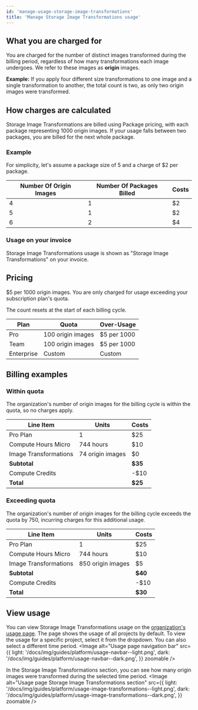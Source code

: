 ```yaml
---
id: 'manage-usage-storage-image-transformations'
title: 'Manage Storage Image Transformations usage'
---
```


## What you are charged for
You are charged for the number of distinct images transformed during the billing period, regardless of how many transformations each image undergoes. We refer to these images as **origin** images.

**Example:** If you apply four different size transformations to one image and a single transformation to another, the total count is two, as only two origin images were transformed.

## How charges are calculated
Storage Image Transformations are billed using Package pricing, with each package representing 1000 origin images. If your usage falls between two packages, you are billed for the next whole package.

### Example
For simplicity, let's assume a package size of 5 and a charge of $2 per package.

| Number Of Origin Images | Number Of Packages Billed | Costs |
|-------------------------|---------------------------|-------|
| 4                       | 1                         | $2    |
| 5                       | 1                         | $2    |
| 6                       | 2                         | $4    |

### Usage on your invoice
Storage Image Transformations usage is shown as "Storage Image Transformations" on your invoice.

## Pricing
$5 per 1000 origin images. You are only charged for usage exceeding your subscription plan's quota.

<Admonition type="note">
  The count resets at the start of each billing cycle.
</Admonition>

| Plan       | Quota             | Over-Usage  |
|------------|-------------------|-------------|
| Pro        | 100 origin images | $5 per 1000 |
| Team       | 100 origin images | $5 per 1000 |
| Enterprise | Custom            | Custom      |

## Billing examples
### Within quota
The organization's number of origin images for the billing cycle is within the quota, so no charges apply.

| Line Item             | Units     | Costs   |
|-----------------------|-----------|---------|
| Pro Plan              | 1         | $25     |
| Compute Hours Micro   | 744 hours | $10     |
| Image Transformations | 74 origin images       | $0      |
| **Subtotal**          |           | **$35** |
| Compute Credits       |           | -$10    |
| **Total**             |           | **$25** |

### Exceeding quota
The organization's number of origin images for the billing cycle exceeds the quota by 750, incurring charges for this additional usage.

| Line Item             | Units             | Costs   |
|-----------------------|-------------------|---------|
| Pro Plan              | 1                 | $25     |
| Compute Hours Micro   | 744 hours         | $10     |
| Image Transformations | 850 origin images | $5      |
| **Subtotal**          |                   | **$40** |
| Compute Credits       |                   | -$10    |
| **Total**             |                   | **$30** |

## View usage
You can view Storage Image Transformations usage on the [organization's usage page](https://supabase.com/dashboard/org/_/usage). The page shows the usage of all projects by default. To view the usage for a specific project, select it from the dropdown. You can also select a different time period.
<Image
  alt="Usage page navigation bar"
  src={{
    light: '/docs/img/guides/platform/usage-navbar--light.png',
    dark: '/docs/img/guides/platform/usage-navbar--dark.png',
  }}
  zoomable
/>

In the Storage Image Transformations section, you can see how many origin images were transformed during the selected time period.
<Image
  alt="Usage page Storage Image Transformations section"
  src={{
    light: '/docs/img/guides/platform/usage-image-transformations--light.png',
    dark: '/docs/img/guides/platform/usage-image-transformations--dark.png',
  }}
  zoomable
/>